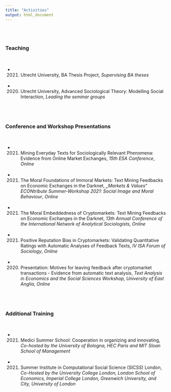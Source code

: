 ```yaml
---
title: "Activities"
output: html_document
---
```


<br/>
<br/>

### Teaching
<br/>

- 2021. Utrecht University, BA Thesis Project, *Supervising BA theses*
<br/>
<br/>

- 2020. Utrecht University, Advanced Sociological Theory: Modelling Social Interaction, *Leading the seminar groups*  
 <br/>  
 <br/>  



### Conference and Workshop Presentations
<br/>

- 2021. Mining Everyday Texts for Sociologically Relevant Phenomena: Evidence from Online Market Exchanges, *15th ESA Conference*, *Online*
<br/>
<br/>

- 2021. The Moral Foundations of Immoral Markets: Text Mining Feedbacks on Economic Exchanges in the Darknet, *„Markets & Values“ ECONtribute Summer-Workshop 2021: Social Image and Moral Behaviour*, *Online*  
<br/>

- 2021. The Moral Embeddedness of Cryptomarkets: Text Mining Feedbacks on Economic Exchanges in the Darknet, *13th Annual Conference of the International Network of Analytical Sociologists*, *Online*  
<br/>

- 2021. Positive Reputation Bias in Cryptomarkets: Validating Quantitative Ratings with Automatic Analyses of Feedback Texts, *IV ISA Forum of Sociology*, *Online*  
<br/>

- 2020. Presentation: Motives for leaving feedback after cryptomarket transactions - Evidence from automatic text analysis, *Text Analysis in Economics and the Social Sciences Workshop, University of East Anglia*, *Online*  
 <br/>  
 <br/>  



### Additional Training
<br/>

- 2021. Medici Summer School: Cooperation in organizing and innovating, *Co-hosted by the University of Bologna, HEC Paris and MIT Sloan School of Management*
<br/>
<br/>

- 2021. Summer Institute in Computational Social Science (SICSS) London, *Co-Hosted by the University College London, London School of Economics, Imperial College London, Greenwich University, and City, University of London*